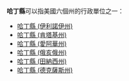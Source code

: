 '''哈丁縣'''可以指美國六個州的行政單位之一：
* [[哈丁縣_(伊利諾伊州)|哈丁縣 (伊利諾伊州)]]
* [[哈丁縣_(肯塔基州)|哈丁縣 (肯塔基州)]]
* [[哈丁縣_(愛阿華州)|哈丁縣 (愛阿華州)]]
* [[哈丁縣_(俄亥俄州)|哈丁縣 (俄亥俄州)]]
* [[哈丁縣_(田納西州)|哈丁縣 (田納西州)]]
* [[哈丁縣_(德克薩斯州)|哈丁縣 (德克薩斯州)]]
{{disambig|H哈丁縣|Cat=三字县名消歧义}}